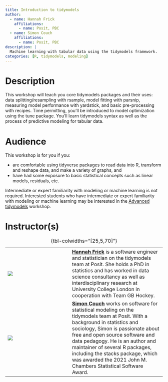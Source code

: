 ```yaml
---
title: Introduction to tidymodels
author:
  - name: Hannah Frick
    affiliations:
      - name: Posit, PBC
  - name: Simon Couch
    affiliations:
      - name: Posit, PBC     
description: |
  Machine learning with tabular data using the tidymodels framework.
categories: [R, tidymodels, modeling]
---
```


# Description

This workshop will teach you core tidymodels packages and their uses: data splitting/resampling with rsample, model fitting with parsnip, measuring model performance with yardstick, and basic pre-processing with recipes. Time permitting, you'll be introduced to model optimization using the tune package. You'll learn tidymodels syntax as well as the process of predictive modeling for tabular data.

# Audience

This workshop is for you if you:

-   are comfortable using tidyverse packages to read data into R, transform and reshape data, and make a variety of graphs, and
-   have had some exposure to basic statistical concepts such as linear models, residuals, etc.

Intermediate or expert familiarity with modeling or machine learning is not required. Interested students who have intermediate or expert familiarity with modeling or machine learning may be interested in the [Advanced tidymodels](/workshops/tidymodels_advanced.html) workshop.

# Instructor(s)

|                        |     |                                                                                                                                                                                                                                                                                                                                                                                                                   |
|---------------|---------------|------------------------------------------|
| ![](images/hannah-frick.jpg) |     | [**Hannah Frick**](https://www.frick.ws/) is a software engineer and statistician on the tidymodels team at Posit. She holds a PhD in statistics and has worked in data science consultancy as well as interdisciplinary research at University College London in cooperation with Team GB Hockey.                                                                                                                |
| ![](images/simon-couch.jpg)   |     | [**Simon Couch**](https://www.simonpcouch.com/) works on software for statistical modeling on the tidymodels team at Posit. With a background in statistics and sociology, Simon is passionate about free and open source software and data pedagogy. He is an author and maintainer of several R packages, including the stacks package, which was awarded the 2021 John M. Chambers Statistical Software Award. |

: {tbl-colwidths="\[25,5,70\]"}
